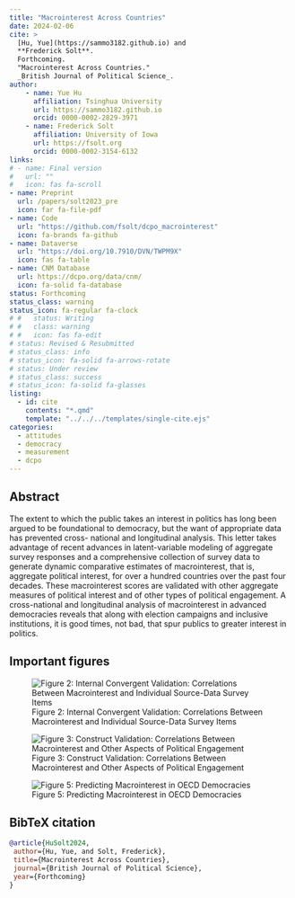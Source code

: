 ```yaml
---
title: "Macrointerest Across Countries"
date: 2024-02-06
cite: >
  [Hu, Yue](https://sammo3182.github.io) and
  **Frederick Solt**. 
  Forthcoming.
  "Macrointerest Across Countries."
  _British Journal of Political Science_.
author:
    - name: Yue Hu
      affiliation: Tsinghua University
      url: https://sammo3182.github.io
      orcid: 0000-0002-2829-3971
    - name: Frederick Solt
      affiliation: University of Iowa
      url: https://fsolt.org
      orcid: 0000-0002-3154-6132
links:
# - name: Final version
#   url: ""
#   icon: fas fa-scroll
- name: Preprint
  url: /papers/solt2023_pre
  icon: far fa-file-pdf
- name: Code
  url: "https://github.com/fsolt/dcpo_macrointerest"
  icon: fa-brands fa-github
- name: Dataverse
  url: "https://doi.org/10.7910/DVN/TWPM9X"
  icon: fas fa-table
- name: CNM Database
  url: https://dcpo.org/data/cnm/
  icon: fa-solid fa-database
status: Forthcoming
status_class: warning
status_icon: fa-regular fa-clock
# #   status: Writing
# #   class: warning
# #   icon: fas fa-edit
# status: Revised & Resubmitted
# status_class: info
# status_icon: fa-solid fa-arrows-rotate
# status: Under review
# status_class: success
# status_icon: fa-solid fa-glasses
listing:
  - id: cite
    contents: "*.qmd"
    template: "../../../templates/single-cite.ejs"
categories:
  - attitudes
  - democracy
  - measurement
  - dcpo
---
```


:::{#cite}
:::


## Abstract

The extent to which the public takes an interest in politics has long been argued to be foundational to democracy, but the want of appropriate data has prevented cross- national and longitudinal analysis. This letter takes advantage of recent advances in latent-variable modeling of aggregate survey responses and a comprehensive collection of survey data to generate dynamic comparative estimates of macrointerest, that is, aggregate political interest, for over a hundred countries over the past four decades. These macrointerest scores are validated with other aggregate measures of political interest and of other types of political engagement. A cross-national and longitudinal analysis of macrointerest in advanced democracies reveals that along with election campaigns and inclusive institutions, it is good times, not bad, that spur publics to greater interest in politics.

## Important figures

![Figure 2: Internal Convergent Validation: Correlations Between Macrointerest and Individual Source-Data Survey Items](macrointerest_fig2.png)

![Figure 3: Construct Validation: Correlations Between Macrointerest and Other Aspects of Political Engagement](macrointerest_fig3.png)

![Figure 5: Predicting Macrointerest in OECD Democracies](macrointerest_fig5.png)

## BibTeX citation

```bibtex
@article{HuSolt2024,
 author={Hu, Yue, and Solt, Frederick},
 title={Macrointerest Across Countries},
 journal={British Journal of Political Science},
 year={Forthcoming}
}
```
